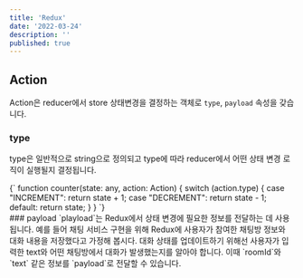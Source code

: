 ```yaml
---
title: 'Redux'
date: '2022-03-24'
description: ''
published: true
---
```



## Action
Action은 reducer에서 store 상태변경을 결정하는 객체로 `type`, `payload` 속성을 갖습니다.
<br/>
### type
type은 일반적으로 string으로 정의되고 type에 따라 reducer에서 어떤 상태 변경 로직이 실행될지 결정됩니다.

<CodeBlock>
{`
function counter(state: any, action: Action) {
  switch (action.type) {
    case "INCREMENT":
      return state + 1;
    case "DECREMENT":
      return state - 1;
    default:
      return state;
  }
}
`}
</CodeBlock>
<br />
### payload
`playload`는 Redux에서 상태 변경에 필요한 정보를 전달하는 데 사용됩니다.
예를 들어 채팅 서비스 구현을 위해 Redux에 사용자가 참여한 채팅방 정보와 대화 내용을 저장했다고 가정해 봅시다.
대화 상태를 업데이트하기 위해선 사용자가 입력한 text와 어떤 채팅방에서 대화가 발생했는지를 알아야 합니다.
이때 `roomId`와 `text` 같은 정보를 `payload`로 전달할 수 있습니다.
